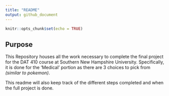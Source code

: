```yaml
---
title: "README"
output: github_document
---
```


```r
knitr::opts_chunk$set(echo = TRUE)
```

## Purpose

This Repository houses all the work necessary to complete the final project for the DAT 410 course at Southern New Hampshire University.  Specifically, it is done for the 'Medical' portion as there are 3 choices to pick from _(similar to pokemon)_.

This readme will also keep track of the different steps completed and when the full project is done.
